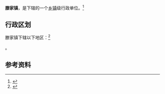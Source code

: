 {{中国乡级行政区|37/10/82/108/000}}

'''滕家镇'''，是{{PRC admin/fullname|37/10/82/108/000|3}}下辖的一个[[乡镇|乡镇]]级行政单位。<ref>{{PRC admin/ref sgc|{{PRC admin/parent|37/10/82/108/000}}}}</ref>

== 行政区划 ==

滕家镇下辖以下地区：<ref>{{PRC admin/ref sgc|37/10/82/108/000}}</ref>

{{PRC admin/children|37/10/82/108/000}}。

== 参考资料 ==

{{reflist}}

{{行政区划小作品}}
{{PRC admin/navcat|37/10/82/108/000}}